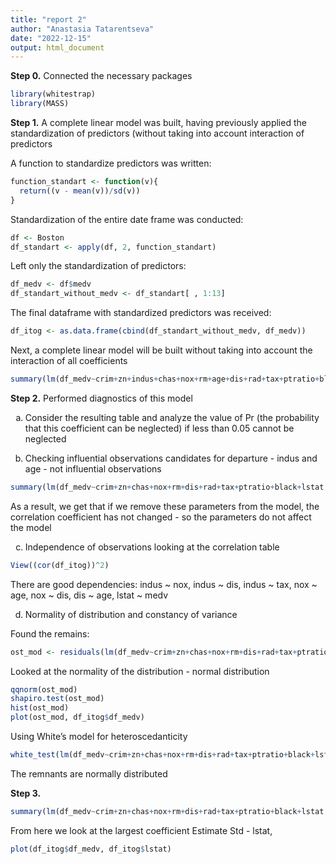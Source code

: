 ```yaml
---
title: "report 2"
author: "Anastasia Tatarentseva"
date: "2022-12-15"
output: html_document
---
```


**Step 0.** Connected the necessary packages 

```r
library(whitestrap)
library(MASS)
```

**Step 1.** A complete linear model was built, having previously applied the standardization of predictors (without taking into account interaction of predictors

A function to standardize predictors was written:

```r
function_standart <- function(v){ 
  return((v - mean(v))/sd(v))
}
```

Standardization of the entire date frame was conducted:

```r
df <- Boston
df_standart <- apply(df, 2, function_standart)
```

Left only the standardization of predictors:

```r
df_medv <- df$medv
df_standart_without_medv <- df_standart[ , 1:13]
```

The final dataframe with standardized predictors was received:

```r
df_itog <- as.data.frame(cbind(df_standart_without_medv, df_medv)) 
```

Next, a complete linear model will be built without taking into account the interaction of all coefficients

```r
summary(lm(df_medv~crim+zn+indus+chas+nox+rm+age+dis+rad+tax+ptratio+black+lstat, df_itog))
```

**Step 2.** Performed diagnostics of this model

a) Consider the resulting table and analyze the value of Pr (the probability that this coefficient can be neglected) if less than 0.05 cannot be neglected

b) Checking influential observations candidates for departure - indus and age - not influential observations

```r
summary(lm(df_medv~crim+zn+chas+nox+rm+dis+rad+tax+ptratio+black+lstat, df_itog))
```

As a result, we get that if we remove these parameters from the model, the correlation coefficient has not changed - so the parameters do not affect the model

c) Independence of observations looking at the correlation table

```r
View((cor(df_itog))^2)
```

There are good dependencies: indus ~ nox, indus ~ dis, indus ~ tax, nox ~ age, nox ~ dis, dis ~ age, lstat ~ medv

d. Normality of distribution and constancy of variance

Found the remains:
```r
ost_mod <- residuals(lm(df_medv~crim+zn+chas+nox+rm+dis+rad+tax+ptratio+black+lstat, df_itog))
```

Looked at the normality of the distribution - normal distribution

```r
qqnorm(ost_mod)
shapiro.test(ost_mod)
hist(ost_mod)
plot(ost_mod, df_itog$df_medv)
```

Using White's model for heteroscedanticity

```r
white_test(lm(df_medv~crim+zn+chas+nox+rm+dis+rad+tax+ptratio+black+lstat, df_itog))
```

The remnants are normally distributed

**Step 3.**

```r
summary(lm(df_medv~crim+zn+chas+nox+rm+dis+rad+tax+ptratio+black+lstat, df_itog))
```

From here we look at the largest coefficient Estimate Std - lstat,

```r
plot(df_itog$df_medv, df_itog$lstat)
```
